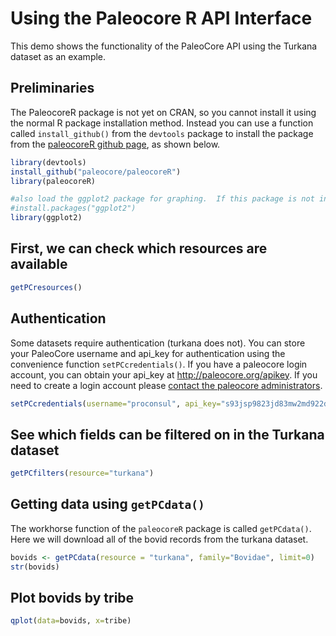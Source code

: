 Using the Paleocore R API Interface
========================================================

This demo shows the functionality of the PaleoCore API using the Turkana dataset as an example. 

## Preliminaries
The PaleocoreR package is not yet on CRAN, so you cannot install it using the normal R package installation method.  Instead you can use a function called `install_github()` from the `devtools` package to install the package from the [paleocoreR github page](http://paleocore.github.com/paleocoreR), as shown below.

```r
library(devtools)
install_github("paleocore/paleocoreR")
library(paleocoreR)

#also load the ggplot2 package for graphing.  If this package is not installed already you can try
#install.packages("ggplot2")
library(ggplot2)
```
## First, we can check which resources are available

```r
getPCresources()
```

## Authentication

Some datasets require authentication (turkana does not).  You can store your PaleoCore username and api_key for authentication using the convenience function `setPCcredentials()`.  If you have a paleocore login account, you can obtain your api_key at [http://paleocore.org/apikey](http://paleocore.org/apikey). If you need to create a login account please [contact the paleocore administrators](http://paleocore.org/about). 

```r
setPCcredentials(username="proconsul", api_key="s93jsp9823jd83mw2md922d93kd73f23kdf23ld7")
```

## See which fields can be filtered on in the Turkana dataset

```r
getPCfilters(resource="turkana")
```


## Getting data using `getPCdata()`

The workhorse function of the `paleocoreR` package is called `getPCdata()`.  Here we will download all of the bovid records from the turkana dataset.  
```r
bovids <- getPCdata(resource = "turkana", family="Bovidae", limit=0)
str(bovids)
```

## Plot bovids by tribe
```r
qplot(data=bovids, x=tribe)
```


